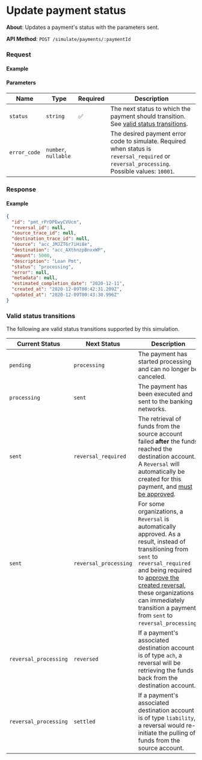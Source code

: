 
# Update payment status

**About**: Updates a payment's status with the parameters sent.

**API Method**: `POST /simulate/payments/:paymentId`


### Request

#### Example
<SimulatePaymentsUpdate />

#### Parameters
| Name         | Type                 | Required | Description                                                                                                                                 |
|--------------|----------------------|----------|---------------------------------------------------------------------------------------------------------------------------------------------|
| `status`     | `string`             | ✅        | The next status to which the payment should transition. See [valid status transitions](#valid-status-transitions).                                                       |
| `error_code` | `number`, `nullable` |          | The desired payment error code to simulate. Required when status is `reversal_required` or `reversal_processing`. Possible values: `10001`. |

### Response

#### Example
```json
{
  "id": "pmt_rPrDPEwyCVUcm",
  "reversal_id": null,
  "source_trace_id": null,
  "destination_trace_id": null,
  "source": "acc_JMJZT6r7iHi8e",
  "destination": "acc_AXthnzpBnxxWP",
  "amount": 5000,
  "description": "Loan Pmt",
  "status": "processing",
  "error": null,
  "metadata": null,
  "estimated_completion_date": "2020-12-11",
  "created_at": "2020-12-09T00:42:31.209Z",
  "updated_at": "2020-12-09T00:43:30.996Z"
}
```


### Valid status transitions

The following are valid status transitions supported by this simulation.

| Current Status        | Next Status           | Description                                                                                                                                                                                                                                                                                                                        |
|-----------------------|-----------------------|------------------------------------------------------------------------------------------------------------------------------------------------------------------------------------------------------------------------------------------------------------------------------------------------------------------------------------|
| `pending`             | `processing`          | The payment has started processing and can no longer be canceled.                                                                                                                                                                                                                                                                  |
| `processing`          | `sent`                | The payment has been executed and sent to the banking networks.                                                                                                                                                                                                                                                                    |
| `sent`                | `reversal_required`   | The retrieval of funds from the source account failed __after__ the funds reached the destination account. A `Reversal` will automatically be created for this payment, and [must be approved](/api/core/payments/reversals/update).                                                                                               |
| `sent`                | `reversal_processing` | For some organizations, a `Reversal` is automatically approved. As a result, instead of transitioning from `sent` to `reversal_required` and being required to [approve the created reversal](/api/core/payments/reversals/update), these organizations can immediately transition a payment from `sent` to `reversal_processing`. |
| `reversal_processing` | `reversed`            | If a payment's associated destination account is of type `ach`, a reversal will be retrieving the funds back from the destination account.                                                                                                                                                                                         |
| `reversal_processing` | `settled`             | If a payment's associated destination account is of type `liability`, a reversal would re-initiate the pulling of funds from the source account.                                                                                                                                                                                   |
